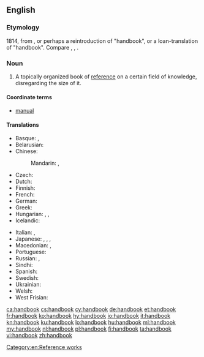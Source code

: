 ==English==

===Etymology===
1814, from {{compound|hand|book|lang=en}}, or perhaps a reintroduction of {{etyl|ang|en}} {{m|ang|handbōc}} "handbook", or a loan-translation of {{etyl|de|-}} {{term|Handbuch|lang=de}}
"handbook". Compare {{etyl|nl|-}} {{term|handboek|lang=nl}}, {{etyl|da|-}} {{term|håndbog|lang=da}}, {{etyl|sv|-}} {{term|handbok|lang=sv}}.

===Noun===
{{wikipedia}}
{{en-noun}}

# A topically organized book of [[reference]] on a certain field of knowledge, disregarding the size of it.

====Coordinate terms====
* [[manual]]

====Translations====
{{trans-top|a book of reference}}
* Basque: {{t|eu|eskuliburu}}, {{t|eu|gidaliburu}}
* Belarusian: {{t|be|даве́днік|m|sc=Cyrl}}
* Chinese:
*: Mandarin: {{t|cmn|手冊|sc=Hani}}, {{t+|cmn|手册|tr=shǒucè|sc=Hani}}
* Czech: {{t|cs|příručka|f}}
* Dutch: {{t+|nl|handboek|n}}
* Finnish: {{t+|fi|käsikirja}}
* French: {{t+|fr|manuel|m}}
* German: {{t+|de|Handbuch|n}}
* Greek: {{t+|el|εγχειρίδιο|n}}
* Hungarian: {{t+|hu|kézikönyv}}, {{t+|hu|segédkönyv}}, {{t+|hu|tankönyv}}
* Icelandic: {{t|is|handbók|f}}
{{trans-mid}}
* Italian: {{t+|it|manuale|m}}, {{t+|it|guida|f}}
* Japanese: {{t|ja|便覧|tr=べんらん, benran|sc=Jpan}}, {{t|ja|ハンドブック|tr=handobukku|sc=Jpan}}, {{t|ja|手帳|tr=てちょう, techō|sc=Jpan}}, {{t|ja|手帖|tr=てちょう, techō|sc=Jpan}}
* Macedonian: {{t|mk|прирачник|m|tr=príračnik}}, {{t|mk|упатство|n|tr=úpatstvo}}
* Portuguese: {{t+|pt|manual|m}}
* Russian: {{t+|ru|спра́вочник|m}}, {{t+|ru|посо́бие|n}}
* Sindhi: {{l|sd|دَستِينامو|m}}
* Spanish: {{t+|es|manual|m}}
* Swedish: {{t+|sv|handbok|c}}
* Ukrainian: {{t+|uk|довідник|m|tr=dovidnýk|sc=Cyrl}}
* Welsh: {{t+|cy|llawlyfr|m}}
* West Frisian: {{t|fy|hânboek|n}}
{{trans-bottom}}

[[Category:en:Reference works]]

[[ca:handbook]]
[[cs:handbook]]
[[cy:handbook]]
[[de:handbook]]
[[et:handbook]]
[[fr:handbook]]
[[ko:handbook]]
[[hy:handbook]]
[[io:handbook]]
[[it:handbook]]
[[kn:handbook]]
[[ku:handbook]]
[[lo:handbook]]
[[hu:handbook]]
[[ml:handbook]]
[[my:handbook]]
[[nl:handbook]]
[[pl:handbook]]
[[fi:handbook]]
[[ta:handbook]]
[[vi:handbook]]
[[zh:handbook]]